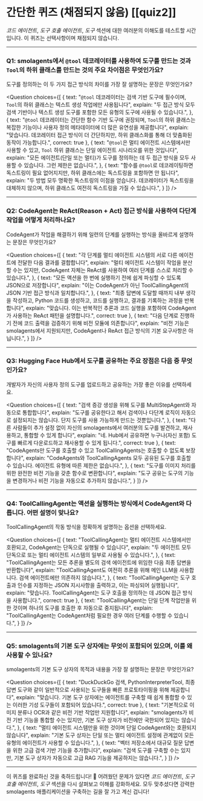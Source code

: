 # 간단한 퀴즈 (채점되지 않음) [[quiz2]]

*코드 에이전트*, *도구 호출 에이전트*, *도구* 섹션에 대한 여러분의 이해도를 테스트할 시간입니다. 이 퀴즈는 선택사항이며 채점되지 않습니다.

---

### Q1: smolagents에서 `@tool` 데코레이터를 사용하여 도구를 만드는 것과 `Tool`의 하위 클래스를 만드는 것의 주요 차이점은 무엇인가요?

도구를 정의하는 이 두 가지 접근 방식의 차이를 가장 잘 설명하는 문장은 무엇인가요?

<Question
choices={[
  {
    text: "<code>@tool</code> 데코레이터는 검색 기반 도구에 필수이며, <code>Tool</code>의 하위 클래스는 텍스트 생성 작업에만 사용됩니다",
    explain: "두 접근 방식 모두 검색 기반이나 텍스트 생성 도구를 포함한 모든 유형의 도구에 사용될 수 있습니다.",
  },
  {
    text: "<code>@tool</code> 데코레이터는 간단한 함수 기반 도구에 권장되며, <code>Tool</code>의 하위 클래스는 복잡한 기능이나 사용자 정의 메타데이터에 더 많은 유연성을 제공합니다",
    explain: "맞습니다. 데코레이터 접근 방식이 더 간단하지만, 하위 클래스화를 통해 더 맞춤화된 동작이 가능합니다.",
    correct: true
  },
  {
    text: "<code>@tool</code>은 멀티 에이전트 시스템에서만 사용할 수 있고, <code>Tool</code> 하위 클래스는 단일 에이전트 시나리오를 위한 것입니다",
    explain: "모든 에이전트(단일 또는 멀티)가 도구를 정의하는 데 두 접근 방식을 모두 사용할 수 있습니다. 그런 제한은 없습니다.",
  },
  {
    text: "함수를 <code>@tool</code>로 데코레이팅하면 독스트링이 필요 없어지지만, 하위 클래스에는 독스트링을 포함하면 안 됩니다",
    explain: "두 방법 모두 명확한 독스트링의 이점을 얻습니다. 데코레이터가 독스트링을 대체하지 않으며, 하위 클래스도 여전히 독스트링을 가질 수 있습니다.",
  }
]}
/>

---

### Q2: CodeAgent는 ReAct(Reason + Act) 접근 방식을 사용하여 다단계 작업을 어떻게 처리하나요?

CodeAgent가 작업을 해결하기 위해 일련의 단계를 실행하는 방식을 올바르게 설명하는 문장은 무엇인가요?

<Question
choices={[
  {
    text: "각 단계를 멀티 에이전트 시스템의 서로 다른 에이전트에 전달한 다음 결과를 결합합니다",
    explain: "멀티 에이전트 시스템이 작업을 분산할 수는 있지만, CodeAgent 자체는 ReAct를 사용하여 여러 단계를 스스로 처리할 수 있습니다.",
  },
  {
    text: "모든 액션을 한 번에 실행하기 전에 쉽게 파싱할 수 있도록 JSON으로 저장합니다",
    explain: "이는 CodeAgent가 아닌 ToolCallingAgent의 JSON 기반 접근 방식과 일치합니다.",
  },
  {
    text: "최종 답변에 도달할 때까지 내부 생각을 작성하고, Python 코드를 생성하고, 코드를 실행하고, 결과를 기록하는 과정을 반복합니다",
    explain: "맞습니다. 이는 반복적인 추론과 코드 실행을 포함하여 CodeAgent가 사용하는 ReAct 패턴을 설명합니다.",
    correct: true
  },
  {
    text: "다음 단계로 진행하기 전에 코드 출력을 검증하기 위해 비전 모듈에 의존합니다",
    explain: "비전 기능은 smolagents에서 지원되지만, CodeAgent나 ReAct 접근 방식의 기본 요구사항은 아닙니다.",
  }
]}
/>

---

### Q3: Hugging Face Hub에서 도구를 공유하는 주요 장점은 다음 중 무엇인가요?

개발자가 자신의 사용자 정의 도구를 업로드하고 공유하는 가장 좋은 이유를 선택하세요.

<Question
choices={[
  {
    text: "검색 증강 생성을 위해 도구를 MultiStepAgent와 자동으로 통합합니다",
    explain: "도구를 공유한다고 해서 검색이나 다단계 로직이 자동으로 설정되지는 않습니다. 단지 도구를 사용 가능하게 만드는 것뿐입니다.",
  },
  {
    text: "다른 사람들이 추가 설정 없이 자신의 smolagents에서 여러분의 도구를 발견하고, 재사용하고, 통합할 수 있게 합니다",
    explain: "네. Hub에서 공유하면 누구나(자신 포함) 도구를 빠르게 다운로드하고 재사용할 수 있게 됩니다.",
    correct: true
  },
  {
    text: "CodeAgents만 도구를 호출할 수 있고 ToolCallingAgents는 호출할 수 없도록 보장합니다",
    explain: "CodeAgents와 ToolCallingAgents 모두 공유된 도구를 호출할 수 있습니다. 에이전트 유형에 따른 제한은 없습니다.",
  },
  {
    text: "도구를 이미지 처리를 위한 완전한 비전 기능을 갖춘 함수로 변환합니다",
    explain: "도구 공유는 도구의 기능을 변경하거나 비전 기능을 자동으로 추가하지 않습니다.",
  }
]}
/>

---

### Q4: ToolCallingAgent는 액션을 실행하는 방식에서 CodeAgent와 다릅니다. 어떤 설명이 맞나요?

ToolCallingAgent의 작동 방식을 정확하게 설명하는 옵션을 선택하세요.

<Question
choices={[
  {
    text: "ToolCallingAgent는 멀티 에이전트 시스템에서만 호환되고, CodeAgent는 단독으로 실행될 수 있습니다",
    explain: "두 에이전트 모두 단독으로 또는 멀티 에이전트 시스템의 일부로 사용될 수 있습니다.",
  },
  {
    text: "ToolCallingAgent는 모든 추론을 별도의 검색 에이전트에 위임한 다음 최종 답변을 반환합니다",
    explain: "ToolCallingAgent도 여전히 추론을 위해 메인 LLM을 사용합니다. 검색 에이전트에만 의존하지 않습니다.",
  },
  {
    text: "ToolCallingAgent는 도구 호출과 인수를 지정하는 JSON 지시사항을 출력하고, 이는 파싱되어 실행됩니다",
    explain: "맞습니다. ToolCallingAgent는 도구 호출을 정의하는 데 JSON 접근 방식을 사용합니다.",
    correct: true
  },
  {
    text: "ToolCallingAgent는 단일 단계 작업만을 위한 것이며 하나의 도구를 호출한 후 자동으로 중지됩니다",
    explain: "ToolCallingAgent는 CodeAgent처럼 필요한 경우 여러 단계를 수행할 수 있습니다.",
  }
]}
/>

---

### Q5: smolagents의 기본 도구 상자에는 무엇이 포함되어 있으며, 이를 왜 사용할 수 있나요?

smolagents의 기본 도구 상자의 목적과 내용을 가장 잘 설명하는 문장은 무엇인가요?

<Question
choices={[
  {
    text: "DuckDuckGo 검색, PythonInterpreterTool, 최종 답변 도구와 같이 일반적으로 사용되는 도구들을 빠른 프로토타이핑을 위해 제공합니다",
    explain: "맞습니다. 기본 도구 상자에는 에이전트를 구축할 때 쉽게 통합할 수 있는 이러한 기성 도구들이 포함되어 있습니다.",
    correct: true
  },
  {
    text: "기본적으로 이미지 분류나 OCR과 같은 비전 기반 작업만 지원합니다",
    explain: "smolagents가 비전 기반 기능을 통합할 수는 있지만, 기본 도구 상자가 비전에만 국한되어 있지는 않습니다.",
  },
  {
    text: "멀티 에이전트 시스템만을 위한 것이며 단일 CodeAgent와는 호환되지 않습니다",
    explain: "기본 도구 상자는 단일 또는 멀티 에이전트 설정에 관계없이 모든 유형의 에이전트가 사용할 수 있습니다.",
  },
  {
    text: "벡터 저장소에서 대규모 질문 답변을 위한 고급 검색 기반 기능을 추가합니다",
    explain: "검색 도구를 구축할 수는 있지만, 기본 도구 상자가 자동으로 고급 RAG 기능을 제공하지는 않습니다.",
  }
]}
/>

---

이 퀴즈를 완료하신 것을 축하드립니다! 🎉 어려웠던 문제가 있다면 *코드 에이전트*, *도구 호출 에이전트*, *도구* 섹션을 다시 살펴보고 이해를 강화하세요. 모두 맞추셨다면 강력한 smolagents 애플리케이션을 구축하는 길을 잘 가고 계신 겁니다! 